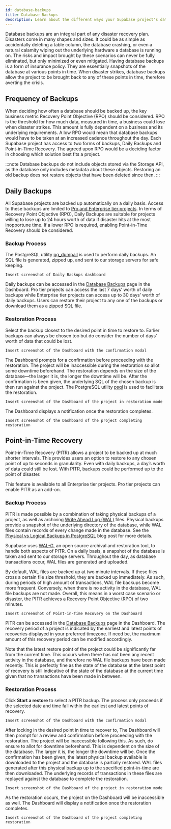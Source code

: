 ```yaml
---
id: database-backups
title: Database Backups
description: Learn about the different ways your Supabase project's database is backed up
---
```


Database backups are an integral part of any disaster recovery plan. Disasters come in many shapes and sizes. It could be as simple as accidentally deleting a table column, the database crashing, or even a natural calamity wiping out the underlying hardware a database is running on. The risks and impact brought by these scenarios can never be fully eliminated, but only minimized or even mitigated. Having database backups is a form of insurance policy. They are essentially snapshots of the database at various points in time. When disaster strikes, database backups allow the project to be brought back to any of these points in time, therefore averting the crisis.

## Frequency of Backups

When deciding how often a database should be backed up, the key business metric Recovery Point Objective (RPO) should be considered. RPO is the threshold for how much data, measured in time, a business could lose when disaster strikes. This amount is fully dependent on a business and its underlying requirements. A low RPO would mean that database backups would have to be taken at an increased cadence throughout the day. Each Supabase project has access to two forms of backups, Daily Backups and Point-in-Time Recovery. The agreed upon RPO would be a deciding factor in choosing which solution best fits a project.

:::note
Database backups do not include objects stored via the Storage API, as the database only includes metadata about these objects. Restoring an old backup does not restore objects that have been deleted since then.
:::

## Daily Backups

All Supabase projects are backed up automatically on a daily basis. Access to these backups are limited to [Pro and Enterprise tier projects](https://supabase.com/pricing). In terms of Recovery Point Objective (RPO), Daily Backups are suitable for projects willing to lose up to 24 hours worth of data if disaster hits at the most inopportune time. If a lower RPO is required, enabling Point-in-Time Recovery should be considered.

### Backup Process

The PostgreSQL utility [pg_dumpall](https://www.postgresql.org/docs/current/app-pg-dumpall.html) is used to perform daily backups. An SQL file is generated, zipped up, and sent to our storage servers for safe keeping. 

```
Insert screenshot of Daily Backups dashboard
```

Daily backups can be accessed in the [Database Backups](https://app.supabase.com/project/_/database/backups/scheduled) page in the Dashboard. Pro tier projects can access the last 7 days’ worth of daily backups while Enterprise tier projects can access up to 30 days’ worth of daily backups. Users can restore their project to any one of the backups or download them as a zipped SQL file.

### Restoration Process

Select the backup closest to the desired point in time to restore to. Earlier backups can always be chosen too but do consider the number of days’ worth of data that could be lost. 

```
Insert screenshot of the Dashboard with the confirmation modal 
```

The Dashboard prompts for a confirmation before proceeding with the restoration. The project will be inaccessible during the restoration so allot some downtime beforehand. The restoration depends on the size of the database—the larger it is, the longer the downtime will be. After the confirmation is been given, the underlying SQL of the chosen backup is then run against the project. The PostgreSQL utility [psql](https://www.postgresql.org/docs/current/app-psql.html) is used to facilitate the restoration.

```
Insert screenshot of the Dashboard of the project in restoration mode
```

The Dashboard displays a notification once the restoration completes.

```
Insert screenshot of the Dashboard of the project completing restoration
```

## Point-in-Time Recovery

Point-in-Time Recovery (PITR) allows a project to be backed up at much shorter intervals. This provides users an option to restore to any chosen point of up to seconds in granularity. Even with daily backups, a day’s worth of data could still be lost. With PITR, backups could be performed up to the point of disaster.

This feature is available to all Enterprise tier projects. Pro tier projects can enable PITR as an add-on.

### Backup Process

PITR is made possible by a combination of taking physical backups of a project, as well as archiving [Write Ahead Log (WAL)](https://www.postgresql.org/docs/current/wal-intro.html) files. Physical backups provide a snapshot of the underlying directory of the database, while WAL files contain records of every change made in the database. See the [Physical vs Logical Backups in PostgreSQL](https://supabase.com/blog/postgresql-physical-logical-backups) blog post for more details.

Supabase uses [WAL-G](https://github.com/wal-g/wal-g), an open source archival and restoration tool, to handle both aspects of PITR. On a daily basis, a snapshot of the database is taken and sent to our storage servers. Throughout the day, as database transactions occur, WAL files are generated and uploaded. 

By default, WAL files are backed up at two minute intervals. If these files cross a certain file size threshold, they are backed up immediately. As such, during periods of high amount of transactions, WAL file backups become more frequent. Conversely, when there is no activity in the database, WAL file backups are not made. Overall, this means in a worst case scenario or disaster, the PITR achieves a Recovery Point Objective (RPO) of two minutes.

```
Insert screenshot of Point-in-Time Recovery on the Dashboard
```

PITR can be accessed in the [Database Backups](https://app.supabase.com/project/_/database/backups/pitr) page in the Dashboard. The recovery period of a project is indicated by the earliest and latest points of recoveries displayed in your preferred timezone. If need be, the maximum amount of this recovery period can be modified accordingly. 

Note that the latest restore point of the project could be significantly far from the current time. This occurs when there has not been any recent activity in the database, and therefore no WAL file backups have been made recently. This is perfectly fine as the state of the database at the latest point of recovery is still indicative of the state of the database at the current time given that no transactions have been made in between.

### Restoration Process

Click **Start a restore** to select a PITR backup. The process only proceeds if the selected date and time fall within the earliest and latest points of recovery.

```
Insert screenshot of the Dashboard with the confirmation modal 
```

After locking in the desired point in time to recover to, The Dashboard will then prompt for a review and confirmation before proceeding with the restoration. The project will be inaccessible following this. As such, do ensure to allot for downtime beforehand. This is dependent on the size of the database. The larger it is, the longer the downtime will be. Once the confirmation has been given, the latest physical backup available is downloaded to the project and the database is partially restored. WAL files generated after this physical backup up to the specified point-in-time are then downloaded. The underlying records of transactions in these files are replayed against the database to complete the restoration.

```
Insert screenshot of the Dashboard of the project in restoration mode
```

As the restoration occurs, the project on the Dashboard will be inaccessible as well. The Dashboard will display a notification once the restoration completes.

```
Insert screenshot of the Dashboard of the project completing restoration
```
